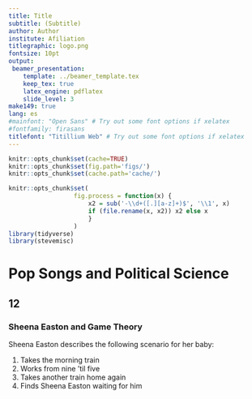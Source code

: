 ```yaml
---
title: Title
subtitle: (Subtitle)
author: Author
institute: Afiliation
titlegraphic: logo.png
fontsize: 10pt
output:
 beamer_presentation:
    template: ../beamer_template.tex
    keep_tex: true
    latex_engine: pdflatex
    slide_level: 3
make149: true
lang: es
#mainfont: "Open Sans" # Try out some font options if xelatex
#fontfamily: firasans
titlefont: "Titillium Web" # Try out some font options if xelatex
---
```


```r
knitr::opts_chunk$set(cache=TRUE)
knitr::opts_chunk$set(fig.path='figs/')
knitr::opts_chunk$set(cache.path='cache/')

knitr::opts_chunk$set(
                  fig.process = function(x) {
                      x2 = sub('-\\d+([.][a-z]+)$', '\\1', x)
                      if (file.rename(x, x2)) x2 else x
                      }
                  )
library(tidyverse)
library(stevemisc)
```


# Pop Songs and Political Science

## 12

### Sheena Easton and Game Theory


Sheena Easton describes the following scenario for her baby:

1. Takes the morning train
2. Works from nine 'til five
3. Takes another train home again
4. Finds Sheena Easton waiting for him


